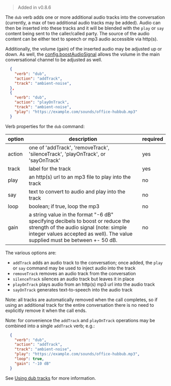 
> Added in v0.8.6

The `dub` verb adds one or more additional audio tracks into the conversation (currently, a max of two additional audio tracks may be added). Audio can then be inserted into these tracks and it will be blended with the `play` or `say` content being sent to the caller/called party.  The source of the audio content can be either text to speech or mp3 audio accessible via http(s).

Additionally, the volume (gain) of the inserted audio may be adjusted up or down.  As well, the [config.boostAudioSignal](/verbs/verbs/config) allows the volume in the main conversational channel to be adjusted as well.

```json
  {
    "verb": "dub",
    "action": "addTrack",
    "track": "ambient-noise",
  },
  {
    "verb": "dub",
    "action": "playOnTrack",
    "track": "ambient-noise",
    "play": "https://example.com/sounds/office-hubbub.mp3"
  }
```
Verb properties for the `dub` command:

| option        | description | required  |
| ------------- |-------------| -----|
| action | one of 'addTrack', 'removeTrack', 'silenceTrack', 'playOnTrack', or 'sayOnTrack' | yes |
| track | label for the track | yes |
| play | an http(s) url to an mp3 file to play into the track | no |
| say | text to convert to audio and play into the track| no |
| loop | boolean; if true, loop the mp3 | no |
| gain | a string value in the format "-6 dB" specifying decibels to boost or reduce the strength of the audio signal (note: simple integer values accepted as well). The value supplied must be between +- 50 dB.| no |

The various options are:
- `addTrack` adds an audio track to the conversation; once added, the `play` or `say` command may be used to inject audio into the track
- `removeTrack` removes an audio track from the conversation
- `silenceTrack` silences an audio track but leaves it in place
- `playOnTrack` plays audio from an http(s) mp3 url into the audio track
- `sayOnTrack` generates text-to-speech into the audio track

Note: all tracks are automatically removed when the call completes, so if using an additional track for the entire conversation there is no need to explicitly remove it when the call ends.

Note: for convenience the `addTrack` and `playOnTrack` operations may be combined into a single `addTrack` verb; e.g.:

```json
  {
    "verb": "dub",
    "action": "addTrack",
    "track": "ambient-noise",
    "play": "https://example.com/sounds/office-hubbub.mp3",
    "loop": true,
    "gain": "-10 dB"
  }
```

See [Using dub tracks](/guides/features/using-dub-tracks) for more information.

